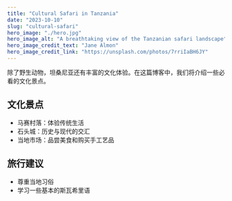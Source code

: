 ```yaml
---
title: "Cultural Safari in Tanzania"
date: "2023-10-10"
slug: "cultural-safari"
hero_image: "./hero.jpg"
hero_image_alt: "A breathtaking view of the Tanzanian safari landscape"
hero_image_credit_text: "Jane Almon"
hero_image_credit_link: "https://unsplash.com/photos/7rriIaBH6JY"
---
```


除了野生动物，坦桑尼亚还有丰富的文化体验。在这篇博客中，我们将介绍一些必看的文化景点。

## 文化景点
- 马赛村落：体验传统生活
- 石头城：历史与现代的交汇
- 当地市场：品尝美食和购买手工艺品

## 旅行建议
- 尊重当地习俗
- 学习一些基本的斯瓦希里语
